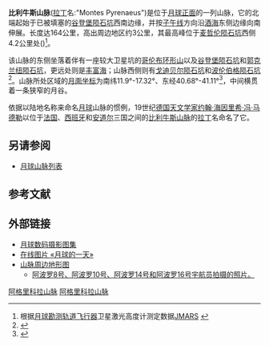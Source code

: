 {{Infobox mountain
| name = 比利牛斯山脉
| photo = Iv 072 h2.jpg 
| photo_caption = 位于[[神酒海|酒海]]东侧边缘上的比利牛斯山脉
| elevation = 
| listing = [[月球山脉列表|月球山脉]]
| translation = [[Pyrenees|Pyrénées Mountains]]
| language = 拉丁
| location = [[月球|月球]]
| coordinates = {{Lunar coords and quad cat|15.6|S|41.2|E}}
| type = 
| age = 
}}

'''比利牛斯山脉'''([[拉丁|拉丁]]名:"Montes Pyrenaeus")是位于[[月球正面|月球正面]]的一列山脉，它的北端起始于已被填塞的[[谷登堡陨石坑|谷登堡陨石坑]]西南边缘，并按[[子午线|子午线]]方向沿[[神酒海|酒海]]东侧边缘向南伸展。长度达164公里，高出周边地区约3公里，其最高峰位于[[麦哲伦陨石坑|麦哲伦陨石坑]]西侧4.2公里处({{Coord|12.42|S|41.59|E|globe:moon|nogoogle=1|noosm=1|name=比利牛斯山脉最高点}})<ref name=JMARS>根据[[月球勘测轨道飞行器|月球勘测轨道飞行器]]卫星激光高度计测定数据[http://jmars.asu.edu JMARS] {{Wayback|url=http://jmars.asu.edu/ |date=20190122103100 }}</ref>。

该山脉的东侧坐落着伴有一座较大卫星坑的[[哥伦布环形山|哥伦布环形山]]以及[[谷登堡陨石坑|谷登堡陨石坑]]和[[郭克兰纽陨石坑|郭克兰纽陨石坑]]，更远处则是[[丰富海|丰富海]]；山脉西侧则有[[戈迪贝尔陨石坑|戈迪贝尔陨石坑]]和[[波伦伯格陨石坑|波伦伯格陨石坑]]<ref>{{Cite web |url=http://www.lpi.usra.edu/resources/mapcatalog/LAC/lac79 |title=LAC79 图上的比利牛期山脉 |access-date=2016-04-14 |archive-date=2020-11-27 |archive-url=https://web.archive.org/web/20201127013153/http://www.lpi.usra.edu/resources/mapcatalog/LAC/lac79/ |dead-url=no }}</ref>。山脉所处区域的[[月面坐标|月面坐标]]为南纬11.9°-17.32°、东经40.68°-41.11°<ref>{{Cite web |url=http://planetarynames.wr.usgs.gov/Feature/4012 |title=国际天文学联合会参考 |access-date=2016-04-14 |archive-date=2021-03-24 |archive-url=https://web.archive.org/web/20210324063958/https://planetarynames.wr.usgs.gov/Feature/4012 |dead-url=no }}</ref>，中间横贯着一条狭窄的月谷。

依据以陆地名称来命名[[月球|月球]]山脉的惯例，19世纪[[德国|德国]][[天文学家|天文学家]][[约翰·海因里希·冯·马德勒|约翰·海因里希·冯·马德勒]]以位于[[法国|法国]]、[[西班牙|西班牙]]和[[安道尔|安道尔]]三国之间的[[比利牛斯山脉|比利牛斯山脉]]的[[拉丁|拉丁]]名命名了它。

==另请参阅==
*[[月球山脉列表|月球山脉列表]]

==参考文献==
<references />

==外部链接==
* [http://www.lpi.usra.edu/resources/lunar_orbiter/bin/srch_nam.shtml?Montes%20Alpes%7C0 月球数码摄影图集] {{Wayback|url=http://www.lpi.usra.edu/resources/lunar_orbiter/bin/srch_nam.shtml?Montes%20Alpes%7C0 |date=20201127015157 }}
* [https://web.archive.org/web/20160308212832/http://lpod.org/coppermine/thumbnails.php?album=search&search=montes%20alpes&type=full 在线图片 «月球的一天»]
* [http://www.lpi.usra.edu/resources/mapcatalog/usgs/I666/ 山脉周边地形图] {{Wayback|url=http://www.lpi.usra.edu/resources/mapcatalog/usgs/I666/ |date=20180530175512 }}
** [http://www.lpi.usra.edu/resources/apollo/search/feature/?feature=Montes%20Pyrenaeus 阿波罗8号、阿波罗10号、阿波罗14号和阿波罗16号宇航员拍摄的照片。] {{Wayback|url=http://www.lpi.usra.edu/resources/apollo/search/feature/?feature=Montes%20Pyrenaeus |date=20201127013104 }}

[[Category:月球的山峰|阿格里科拉山脉]]
[[Category:月球地理特徵|阿格里科拉山脉]]
